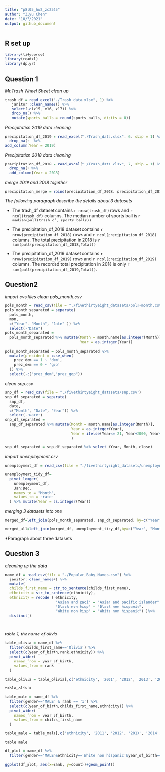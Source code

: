 ```yaml
---
title: "p8105_hw2_zc2555"
author: "Ziyu Chen"
date: "10/7/2021"
output: github_document
---
```


## R set up
```r
library(tidyverse)
library(readxl)
library(dplyr)
```

## Question 1 
_Mr.Trash Wheel Sheet clean up_

```r
trash_df = read_excel("./Trash_data.xlsx", 1) %>%
   janitor::clean_names() %>%
   select(-c(x15, x16, x17)) %>%
   drop_na() %>%
   mutate(sports_balls = round(sports_balls, digits = 0)) 
```


_Precipitation 2019 data cleaning_

```r
precipitation_df_2019 = read_excel("./Trash_data.xlsx", 6, skip = 1) %>%
  drop_na()  %>%
add_column(Year = 2019)
```

_Precipitation 2018 data cleaning_

```r
precipitation_df_2018 = read_excel("./Trash_data.xlsx", 7, skip = 1) %>%
  drop_na() %>%
  add_column(Year = 2018)
```


_merge 2019 and 2018 together_
```r
precipitation_merge = rbind(precipitation_df_2018, precipitation_df_2019)
```

_The following paragraph describe the details about 3 datasets_

* 
The trash_df dataset contains `r nrow(trash_df)` rows and `r ncol(trash_df)` columns.
The median number of sports ball is `r median(pull(trash_df, sports_balls))`

*
The precipitation_df_2018 dataset contains `r nrow(precipitation_df_2018)` rows and `r ncol(precipitation_df_2018)` columns. The total precipitation in 2018 is `r sum(pull(precipitation_df_2018,Total)) `

*
The precipitation_df_2019 dataset contains `r nrow(precipitation_df_2019)` rows and `r ncol(precipitation_df_2019)` columns. The recorded total precipitation in 2018 is only `r sum(pull(precipitation_df_2019,Total)) `. 


## Question2

_import cvs files_
_clean pols_month.csv_

```r
pols_month = read_csv(file = "./fivethirtyeight_datasets/pols-month.csv")
pols_month_separated = separate(
  pols_month,
  mon,
  c("Year", "Month", "Date" )) %>%
  select(-"Date")
pols_month_separated =
  pols_month_separated %>% mutate(Month = month.name[as.integer(Month)],
                                  Year = as.integer(Year)) 
  
pols_month_separated = pols_month_separated %>%
  mutate(president = case_when(
    prez_dem == 1 ~ 'dem',
    prez_dem == 0 ~ 'gop'
  )) %>%
  select(-c("prez_dem","prez_gop"))


```
_clean snp.csv_

```r
snp_df = read_csv(file = "./fivethirtyeight_datasets/snp.csv")
snp_df_separated = separate(
  snp_df,
  date,
  c("Month", "Date", "Year")) %>%
  select(-"Date")
snp_df_separated =
  snp_df_separated %>% mutate(Month = month.name[as.integer(Month)],
                              Year = as.integer(Year),
                              Year = ifelse(Year<= 21, Year+2000, Year+1900)
                              )
  
snp_df_separated = snp_df_separated %>% select (Year, Month, close)
```

_import unemployment.csv_


```r
unemployment_df = read_csv(file = "./fivethirtyeight_datasets/unemployment.csv")

unemployment_tidy_df= 
  pivot_longer(
    unemployment_df,
    Jan:Dec,
    names_to = "Month",
    values_to = "rate"
  ) %>% mutate(Year = as.integer(Year))
```


_merging 3 datasets into one_

```r
merged_df=left_join(pols_month_separated, snp_df_separated, by=c("Year", "Month"))

merged_all=left_join(merged_df, unemployment_tidy_df,by=c("Year", "Month"))
```

*Paragraph about three datasets

## Question 3
_cleaning up the data_

```r
name_df = read_csv(file = "./Popular_Baby_Names.csv") %>%
  janitor::clean_names() %>%
  mutate(
  childs_first_name = str_to_sentence(childs_first_name),
  ethnicity = str_to_sentence(ethnicity),
  ethnicity = recode ( ethnicity,
                       'Asian and paci' = "Asian and pacific islander",
                       'Black non hisp' = "Black non hispanic",
                       'White non hisp' = "White non hispanic") )%>%
  distinct()
  



```

_table 1, the name of olivia_

```r
table_olivia = name_df %>% 
  filter(childs_first_name=='Olivia') %>%
  select(c(year_of_birth,rank,ethnicity)) %>%
  pivot_wider(
    names_from = year_of_birth,
    values_from = rank
  )

table_olivia = table_olivia[,c('ethnicity', '2011', '2012', '2013', '2014', '2015', '2016')]

table_olivia
```

```r
table_male = name_df %>% 
  filter(gender=='MALE' & rank == '1') %>%
  select(c(year_of_birth,childs_first_name,ethnicity)) %>%
  pivot_wider(
    names_from = year_of_birth,
    values_from = childs_first_name
  )

table_male = table_male[,c('ethnicity', '2011', '2012', '2013', '2014', '2015', '2016')]

table_male
```


```r
df_plot = name_df %>%
  filter(gender=='MALE'&ethnicity=='White non hispanic'&year_of_birth=='2016')

ggplot(df_plot, aes(x=rank, y=count))+geom_point()
```

